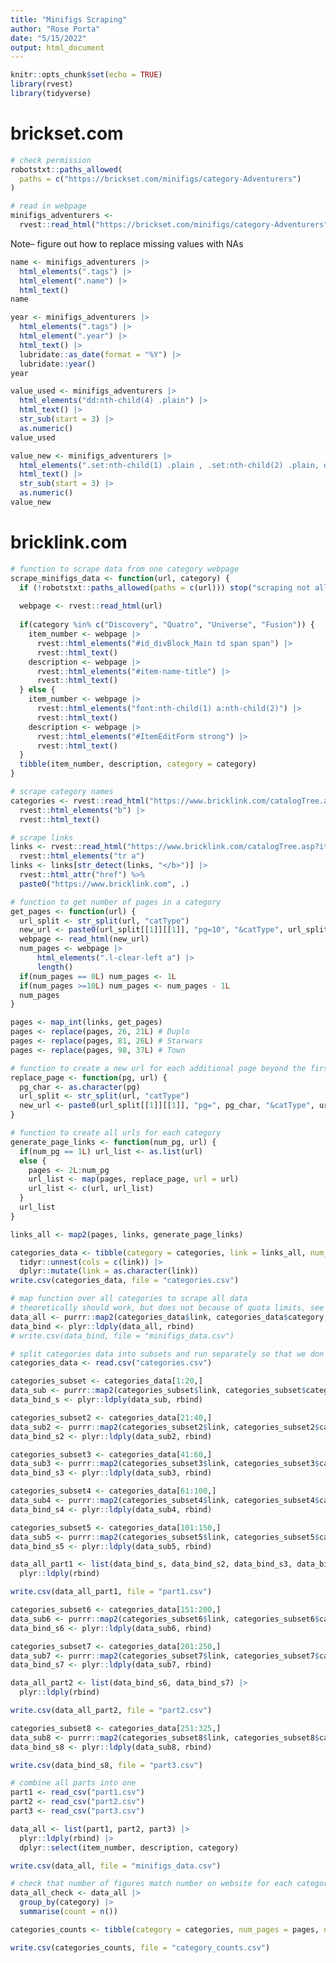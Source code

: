 ```yaml
---
title: "Minifigs Scraping"
author: "Rose Porta"
date: "5/15/2022"
output: html_document
---
```


```r
knitr::opts_chunk$set(echo = TRUE)
library(rvest)
library(tidyverse)
```

# brickset.com

```r
# check permission
robotstxt::paths_allowed(
  paths = c("https://brickset.com/minifigs/category-Adventurers")
)
```

```r
# read in webpage
minifigs_adventurers <-
  rvest::read_html("https://brickset.com/minifigs/category-Adventurers")
```

Note-- figure out how to replace missing values with NAs
```r
name <- minifigs_adventurers |> 
  html_elements(".tags") |> 
  html_element(".name") |> 
  html_text()
name
```

```r
year <- minifigs_adventurers |> 
  html_elements(".tags") |> 
  html_element(".year") |> 
  html_text() |> 
  lubridate::as_date(format = "%Y") |> 
  lubridate::year()
year
```

```r
value_used <- minifigs_adventurers |> 
  html_elements("dd:nth-child(4) .plain") |> 
  html_text() |> 
  str_sub(start = 3) |> 
  as.numeric()
value_used
```

```r
value_new <- minifigs_adventurers |> 
  html_elements(".set:nth-child(1) .plain , .set:nth-child(2) .plain, dd:nth-child(4) .plain") |> 
  html_text() |> 
  str_sub(start = 3) |> 
  as.numeric()
value_new
```


# bricklink.com

```r
# function to scrape data from one category webpage
scrape_minifigs_data <- function(url, category) {
  if (!robotstxt::paths_allowed(paths = c(url))) stop("scraping not allowed, cannot proceed")
  
  webpage <- rvest::read_html(url)
  
  if(category %in% c("Discovery", "Quatro", "Universe", "Fusion")) {
    item_number <- webpage |> 
      rvest::html_elements("#id_divBlock_Main td span span") |> 
      rvest::html_text()
    description <- webpage |> 
      rvest::html_elements("#item-name-title") |> 
      rvest::html_text()
  } else {
    item_number <- webpage |> 
      rvest::html_elements("font:nth-child(1) a:nth-child(2)") |> 
      rvest::html_text()
    description <- webpage |> 
      rvest::html_elements("#ItemEditForm strong") |> 
      rvest::html_text()
  }
  tibble(item_number, description, category = category)
}
```


```r
# scrape category names
categories <- rvest::read_html("https://www.bricklink.com/catalogTree.asp?itemType=M") |> 
  rvest::html_elements("b") |> 
  rvest::html_text()
```

```r
# scrape links
links <- rvest::read_html("https://www.bricklink.com/catalogTree.asp?itemType=M") |> 
  rvest::html_elements("tr a")
links <- links[str_detect(links, "</b>")] |> 
  rvest::html_attr("href") %>% 
  paste0("https://www.bricklink.com", .)
```

```r
# function to get number of pages in a category
get_pages <- function(url) {
  url_split <- str_split(url, "catType")
  new_url <- paste0(url_split[[1]][[1]], "pg=10", "&catType", url_split[[1]][[2]])
  webpage <- read_html(new_url)
  num_pages <- webpage |> 
      html_elements(".l-clear-left a") |> 
      length()
  if(num_pages == 0L) num_pages <- 1L
  if(num_pages >=10L) num_pages <- num_pages - 1L
  num_pages
}
```

```r
pages <- map_int(links, get_pages)
pages <- replace(pages, 26, 21L) # Duplo
pages <- replace(pages, 81, 26L) # Starwars
pages <- replace(pages, 98, 37L) # Town
```

```r
# function to create a new url for each additional page beyond the first page
replace_page <- function(pg, url) {
  pg_char <- as.character(pg)
  url_split <- str_split(url, "catType")
  new_url <- paste0(url_split[[1]][[1]], "pg=", pg_char, "&catType", url_split[[1]][[2]])
}

# function to create all urls for each category
generate_page_links <- function(num_pg, url) {
  if(num_pg == 1L) url_list <- as.list(url)
  else {
    pages <- 2L:num_pg
    url_list <- map(pages, replace_page, url = url)
    url_list <- c(url, url_list)
  }
  url_list
}
```

```r
links_all <- map2(pages, links, generate_page_links)
```

```r
categories_data <- tibble(category = categories, link = links_all, num_pages = pages) |> 
  tidyr::unnest(cols = c(link)) |> 
  dplyr::mutate(link = as.character(link))
write.csv(categories_data, file = "categories.csv")
```

```r
# map function over all categories to scrape all data
# theoretically should work, but does not because of quota limits, see below
data_all <- purrr::map2(categories_data$link, categories_data$category, scrape_minifigs_data) 
data_bind <- plyr::ldply(data_all, rbind)
# write.csv(data_bind, file = "minifigs_data.csv")
```


```r
# split categories data into subsets and run separately so that we don't max out on the quota limit
categories_data <- read.csv("categories.csv")

categories_subset <- categories_data[1:20,]
data_sub <- purrr::map2(categories_subset$link, categories_subset$category, scrape_minifigs_data) 
data_bind_s <- plyr::ldply(data_sub, rbind)

categories_subset2 <- categories_data[21:40,]
data_sub2 <- purrr::map2(categories_subset2$link, categories_subset2$category, scrape_minifigs_data) 
data_bind_s2 <- plyr::ldply(data_sub2, rbind)

categories_subset3 <- categories_data[41:60,]
data_sub3 <- purrr::map2(categories_subset3$link, categories_subset3$category, scrape_minifigs_data) 
data_bind_s3 <- plyr::ldply(data_sub3, rbind)

categories_subset4 <- categories_data[61:100,]
data_sub4 <- purrr::map2(categories_subset4$link, categories_subset4$category, scrape_minifigs_data) 
data_bind_s4 <- plyr::ldply(data_sub4, rbind)

categories_subset5 <- categories_data[101:150,]
data_sub5 <- purrr::map2(categories_subset5$link, categories_subset5$category, scrape_minifigs_data) 
data_bind_s5 <- plyr::ldply(data_sub5, rbind)

data_all_part1 <- list(data_bind_s, data_bind_s2, data_bind_s3, data_bind_s4, data_bind_s5) |> 
  plyr::ldply(rbind)

write.csv(data_all_part1, file = "part1.csv")

categories_subset6 <- categories_data[151:200,]
data_sub6 <- purrr::map2(categories_subset6$link, categories_subset6$category, scrape_minifigs_data) 
data_bind_s6 <- plyr::ldply(data_sub6, rbind)

categories_subset7 <- categories_data[201:250,]
data_sub7 <- purrr::map2(categories_subset7$link, categories_subset7$category, scrape_minifigs_data) 
data_bind_s7 <- plyr::ldply(data_sub7, rbind)

data_all_part2 <- list(data_bind_s6, data_bind_s7) |> 
  plyr::ldply(rbind)

write.csv(data_all_part2, file = "part2.csv")

categories_subset8 <- categories_data[251:325,]  
data_sub8 <- purrr::map2(categories_subset8$link, categories_subset8$category, scrape_minifigs_data) 
data_bind_s8 <- plyr::ldply(data_sub8, rbind)

write.csv(data_bind_s8, file = "part3.csv")
```


```r
# combine all parts into one
part1 <- read_csv("part1.csv")
part2 <- read_csv("part2.csv")
part3 <- read_csv("part3.csv")

data_all <- list(part1, part2, part3) |> 
  plyr::ldply(rbind) |> 
  dplyr::select(item_number, description, category)

write.csv(data_all, file = "minifigs_data.csv")

# check that number of figures match number on website for each category
data_all_check <- data_all |> 
  group_by(category) |> 
  summarise(count = n())

categories_counts <- tibble(category = categories, num_pages = pages, num_figs = data_all_check$count, link = links)

write.csv(categories_counts, file = "category_counts.csv")
```

